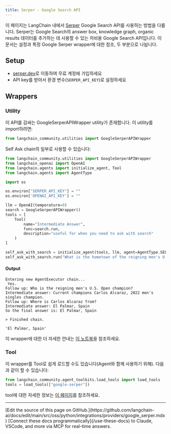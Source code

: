 ```yaml
---
title: Serper - Google Search API
---
```


이 페이지는 LangChain 내에서 [Serper](https://serper.dev) Google Search API를 사용하는 방법을 다룹니다. Serper는 Google Search의 answer box, knowledge graph, organic results 데이터를 추가하는 데 사용할 수 있는 저비용 Google Search API입니다.
이 문서는 설정과 특정 Google Serper wrapper에 대한 참조, 두 부분으로 나뉩니다.

## Setup

- [serper.dev](https://serper.dev)로 이동하여 무료 계정에 가입하세요
- API key를 받아서 환경 변수(`SERPER_API_KEY`)로 설정하세요

## Wrappers

### Utility

이 API를 감싸는 GoogleSerperAPIWrapper utility가 존재합니다. 이 utility를 import하려면:

```python
from langchain_community.utilities import GoogleSerperAPIWrapper
```

Self Ask chain의 일부로 사용할 수 있습니다:

```python
from langchain_community.utilities import GoogleSerperAPIWrapper
from langchain_openai import OpenAI
from langchain.agents import initialize_agent, Tool
from langchain.agents import AgentType

import os

os.environ["SERPER_API_KEY"] = ""
os.environ['OPENAI_API_KEY'] = ""

llm = OpenAI(temperature=0)
search = GoogleSerperAPIWrapper()
tools = [
    Tool(
        name="Intermediate Answer",
        func=search.run,
        description="useful for when you need to ask with search"
    )
]

self_ask_with_search = initialize_agent(tools, llm, agent=AgentType.SELF_ASK_WITH_SEARCH, verbose=True)
self_ask_with_search.run("What is the hometown of the reigning men's U.S. Open champion?")
```

#### Output
```
Entering new AgentExecutor chain...
 Yes.
Follow up: Who is the reigning men's U.S. Open champion?
Intermediate answer: Current champions Carlos Alcaraz, 2022 men's singles champion.
Follow up: Where is Carlos Alcaraz from?
Intermediate answer: El Palmar, Spain
So the final answer is: El Palmar, Spain

> Finished chain.

'El Palmar, Spain'
```

이 wrapper에 대한 더 자세한 안내는 [이 노트북](/oss/python/integrations/tools/google_serper)을 참조하세요.

### Tool

이 wrapper를 Tool로 쉽게 로드할 수도 있습니다(Agent와 함께 사용하기 위해).
다음과 같이 할 수 있습니다:
```python
from langchain_community.agent_toolkits.load_tools import load_tools
tools = load_tools(["google-serper"])
```

tool에 대한 자세한 정보는 [이 페이지](/oss/python/integrations/tools)를 참조하세요.

---

<Callout icon="pen-to-square" iconType="regular">
    [Edit the source of this page on GitHub.](https://github.com/langchain-ai/docs/edit/main/src/oss/python/integrations/providers/google_serper.mdx)
</Callout>
<Tip icon="terminal" iconType="regular">
    [Connect these docs programmatically](/use-these-docs) to Claude, VSCode, and more via MCP for    real-time answers.
</Tip>
